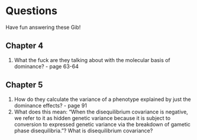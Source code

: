 # Questions {-#questions}

Have fun answering these Gib!

## Chapter 4 {-#chapter-4}

1. What the fuck are they talking about with the molecular basis of dominance? - page 63-64

## Chapter 5 {-#chapter-5}

1. How do they calculate the variance of a phenotype explained by just the dominance effects? - page 91
2. What does this mean: "When the disequilibrium covariance is negative, we refer to it as hidden genetic variance because it is subject to conversion to expressed genetic variance via the breakdown of gametic phase disequilibria."? What is disequilibrium covariance?

